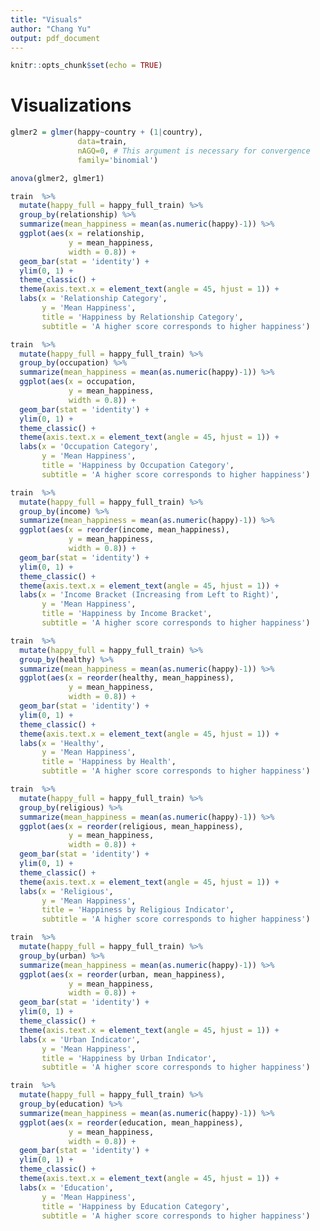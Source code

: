 ```yaml
---
title: "Visuals"
author: "Chang Yu"
output: pdf_document
---
```


```r
knitr::opts_chunk$set(echo = TRUE)
```
# Visualizations
```r
glmer2 = glmer(happy~country + (1|country),
               data=train,
               nAGQ=0, # This argument is necessary for convergence
               family='binomial')

anova(glmer2, glmer1)
```

```r
train  %>% 
  mutate(happy_full = happy_full_train) %>%
  group_by(relationship) %>% 
  summarize(mean_happiness = mean(as.numeric(happy)-1)) %>% 
  ggplot(aes(x = relationship,
             y = mean_happiness,
             width = 0.8)) + 
  geom_bar(stat = 'identity') + 
  ylim(0, 1) +
  theme_classic() + 
  theme(axis.text.x = element_text(angle = 45, hjust = 1)) + 
  labs(x = 'Relationship Category',
       y = 'Mean Happiness', 
       title = 'Happiness by Relationship Category',
       subtitle = 'A higher score corresponds to higher happiness')
```

```r
train  %>% 
  mutate(happy_full = happy_full_train) %>%
  group_by(occupation) %>% 
  summarize(mean_happiness = mean(as.numeric(happy)-1)) %>% 
  ggplot(aes(x = occupation,
             y = mean_happiness,
             width = 0.8)) + 
  geom_bar(stat = 'identity') + 
  ylim(0, 1) +
  theme_classic() + 
  theme(axis.text.x = element_text(angle = 45, hjust = 1)) + 
  labs(x = 'Occupation Category',
       y = 'Mean Happiness', 
       title = 'Happiness by Occupation Category',
       subtitle = 'A higher score corresponds to higher happiness')
```

```r
train  %>% 
  mutate(happy_full = happy_full_train) %>%
  group_by(income) %>% 
  summarize(mean_happiness = mean(as.numeric(happy)-1)) %>% 
  ggplot(aes(x = reorder(income, mean_happiness),
             y = mean_happiness,
             width = 0.8)) + 
  geom_bar(stat = 'identity') + 
  ylim(0, 1) +
  theme_classic() + 
  theme(axis.text.x = element_text(angle = 45, hjust = 1)) + 
  labs(x = 'Income Bracket (Increasing from Left to Right)',
       y = 'Mean Happiness', 
       title = 'Happiness by Income Bracket',
       subtitle = 'A higher score corresponds to higher happiness')
```

```r
train  %>% 
  mutate(happy_full = happy_full_train) %>%
  group_by(healthy) %>% 
  summarize(mean_happiness = mean(as.numeric(happy)-1)) %>% 
  ggplot(aes(x = reorder(healthy, mean_happiness),
             y = mean_happiness,
             width = 0.8)) + 
  geom_bar(stat = 'identity') + 
  ylim(0, 1) +
  theme_classic() + 
  theme(axis.text.x = element_text(angle = 45, hjust = 1)) + 
  labs(x = 'Healthy',
       y = 'Mean Happiness', 
       title = 'Happiness by Health',
       subtitle = 'A higher score corresponds to higher happiness')
```

```r
train  %>% 
  mutate(happy_full = happy_full_train) %>%
  group_by(religious) %>% 
  summarize(mean_happiness = mean(as.numeric(happy)-1)) %>% 
  ggplot(aes(x = reorder(religious, mean_happiness),
             y = mean_happiness,
             width = 0.8)) + 
  geom_bar(stat = 'identity') + 
  ylim(0, 1) +
  theme_classic() + 
  theme(axis.text.x = element_text(angle = 45, hjust = 1)) + 
  labs(x = 'Religious',
       y = 'Mean Happiness', 
       title = 'Happiness by Religious Indicator',
       subtitle = 'A higher score corresponds to higher happiness')
```

```r
train  %>% 
  mutate(happy_full = happy_full_train) %>%
  group_by(urban) %>% 
  summarize(mean_happiness = mean(as.numeric(happy)-1)) %>% 
  ggplot(aes(x = reorder(urban, mean_happiness),
             y = mean_happiness,
             width = 0.8)) + 
  geom_bar(stat = 'identity') + 
  ylim(0, 1) +
  theme_classic() + 
  theme(axis.text.x = element_text(angle = 45, hjust = 1)) + 
  labs(x = 'Urban Indicator',
       y = 'Mean Happiness', 
       title = 'Happiness by Urban Indicator',
       subtitle = 'A higher score corresponds to higher happiness')
```

```r
train  %>% 
  mutate(happy_full = happy_full_train) %>%
  group_by(education) %>% 
  summarize(mean_happiness = mean(as.numeric(happy)-1)) %>% 
  ggplot(aes(x = reorder(education, mean_happiness),
             y = mean_happiness,
             width = 0.8)) + 
  geom_bar(stat = 'identity') + 
  ylim(0, 1) +
  theme_classic() + 
  theme(axis.text.x = element_text(angle = 45, hjust = 1)) + 
  labs(x = 'Education',
       y = 'Mean Happiness', 
       title = 'Happiness by Education Category',
       subtitle = 'A higher score corresponds to higher happiness')
```

